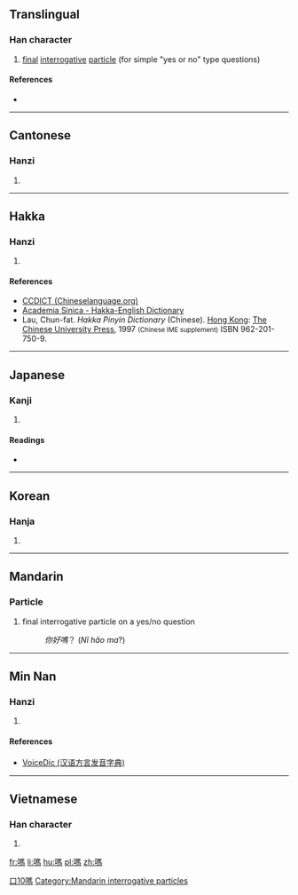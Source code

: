 {{also|吗}}
==Translingual==

===Han character===
{{Han char|rn=30|rad=口|as=10|sn=13|four=6102<sub>7</sub>|canj=口尸手火 (RSQF)|ids=⿰[[口]][[馬]]}}

# [[final]] [[interrogative]] [[particle]] (for simple "yes or no" type questions)

====References====
* {{Han ref|kx=0202.210|dkj=04065|dj=0425.020|hdz=10664.100|uh=55CE|ud=21966|bh=B6DC|bd=46812}}

----

==Cantonese==

===Hanzi===
{{yue-hanzi|jyut=[[maa1]], [[maa3]], [[maa5]]|y=ma1, ma3, ma5}}

# {{defn|lang=yue|sort=口10}}

----

==Hakka==

===Hanzi===
{{hak-hanzi|poj=[[ma]] (<sup>1</sup>), [[má]] (<sup>2</sup>)|gd=ma<sup>1</sup> [Meixian, Bao'an, Hong Kong], ma<sup>3</sup> [Hailu, Siyan], ma<sup>1</sup>, ma<sup>3</sup> [Kwangtung]|hpy=ma1, ma3}}

# {{defn|lang=hak|sort=口10}}

====References====
*[http://www.chineselanguage.org/dictionaries/?mode=view&module=chardict&query=%E5%97%8E CCDICT (Chineselanguage.org)]
*[http://minhakka.ling.sinica.edu.tw/bkg/hakyin/search.php?DETAIL=1&LIMIT=id=23134&dbname=su_tian_1&graph=2 Academia Sinica - Hakka-English Dictionary]
*Lau, Chun-fat. ''Hakka Pinyin Dictionary'' (Chinese). [[Hong Kong]]: [[w:Chinese University of Hong Kong|The Chinese University Press]], 1997 <small>(Chinese IME supplement)</small> ISBN 962-201-750-9.

----

==Japanese==

===Kanji===
{{ja-kanji|grade=|rs=口10}}

# {{defn|lang=ja|sort=口10}}

====Readings====
* {{ja-readings|on=[[ば]] (ba)|kun=}}

----

==Korean==

===Hanja===
{{ko-hanja|hangeul=마|rv=ma|mr=ma}}

# {{defn|lang=ko|sort=口10}}

----

==Mandarin==
{{Hani-forms|[[吗]]|{{zh-lookup|嗎}}}}

===Particle===
{{cmn-particle|t|pin=ma|pint=ma|tra=嗎|sim=吗|rs=口10}}

# final interrogative particle on a yes/no question
#: ''你好嗎''？ (''Nǐ hǎo ma''?)

[[Category:cmn:Beginning Mandarin in traditional script|口10嗎]]
[[Category:Mandarin interrogative particles]]

----

==Min Nan==

===Hanzi===
{{nan-hanzi|tlpa=[[má]] (ma<sup>2</sup>)|gd=ma<sup>3</sup>}}

# {{defn|lang=nan|sort=口10}}

====References====
*[http://cn.voicedic.com VoiceDic (汉语方言发音字典)]

----

==Vietnamese==

===Han character===
{{vi-hantu|[[mạ]], [[mửa]], [[ma]], [[mớ]], [[mắng]], [[mỉa]], [[mứa]], [[mựa]]|rs=口10}}

# {{defn|lang=vi|sort=口10}}

[[fr:嗎]]
[[li:嗎]]
[[hu:嗎]]
[[pl:嗎]]
[[zh:嗎]]